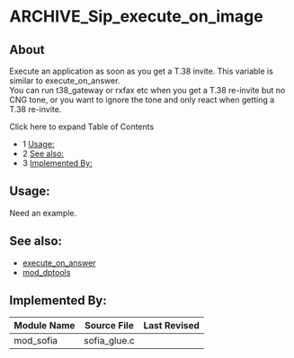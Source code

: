 
# ARCHIVE_Sip_execute_on_image 

 

## About

Execute an application as soon as you get a T.38 invite. This variable is similar to execute\_on\_answer.   
You can run t38\_gateway or rxfax etc when you get a T.38 re-invite but no CNG tone, or you want to ignore the tone and only react when getting a T.38 re-invite.

Click here to expand Table of Contents

* 1 [Usage:](#-freeswitch--archive_sip_execute_on_image-)
* 2 [See also:](#-freeswitch--archive_sip_execute_on_image-)
* 3 [Implemented By:](#implemented-by)

## **Usage:** 

Need an example.

## **See also:**

* [execute\_on\_answer](../Introduction/Variables/index.mdx#0-about)
* [mod\_dptools](../Modules/mod_dptools_1970333.mdx#c)

## **Implemented By:**

| Module Name | Source File   | Last Revised |
| ----------- | ------------- | ------------ |
| mod\_sofia  | sofia\_glue.c |              |


